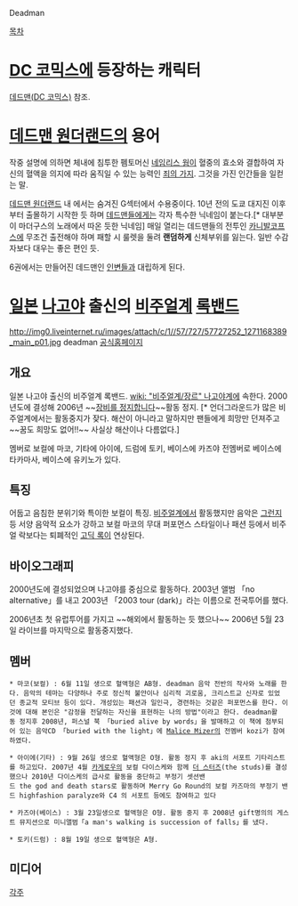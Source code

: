 Deadman

[[목차]]

= [[DC 코믹스]]에 등장하는 캐릭터 =
[[데드맨(DC 코믹스)]] 참조.

= [[데드맨 원더랜드]]의 용어 =
작중 설명에 의하면 체내에 침투한 펨토머신 [[네임리스 웜]]이 혈중의 효소와 결합하여 자신의 혈액을 의지에 따라 움직일 수 있는 능력인 [[죄의 가지]]. 그것을 가진 인간들을 일컫는 말.

[[데드맨 원더랜드]] 내 에서는 숨겨진 G섹터에서 수용중이다. 10년 전의 도쿄 대지진 이후부터 출몰하기 시작한 듯 하며 [[데드맨]]들에게는 각자 특수한 닉네임이 붙는다.[* 대부분이 마더구스의 노래에서 따온 듯한 닉네임]  매일 열리는 데드맨들의 전투인 [[카니발코프스]]에 무조건 출전해야 하며 패할 시 룰렛을 둘려  '''랜덤하게''' 신체부위를 잃는다. 일반 수감자보다 대우는 좋은 편인 듯.

6권에서는 만들어진 데드맨인 [[인변]]들과 대립하게 된다.

= [[일본]] [[나고야]] 출신의 [[비주얼계]] [[록밴드]] = 
http://img0.liveinternet.ru/images/attach/c/1//57/727/57727252_1271168389_main_p01.jpg
deadman
[http://www.deadman.jp/pc_index.html 공식홈페이지]

== 개요 ==
일본 나고야 출신의 비주얼계 록밴드. [[wiki: "비주얼계/장르" 나고야계]]에 속한다. 2000년도에 결성해 2006년  ~~[[장비를 정지합니다]]~~활동 정지. [* 언더그라운드가 많은 비주얼계에서는 활동중지가 잦다. 해산이 아니라고 말하지만 팬들에게 희망만 던져주고 ~~꿈도 희망도 없어!!~~ 사실상 해산이나 다름없다.] 

멤버로 보컬에 마코, 기타에 아이에, 드럼에 토키, 베이스에 카즈야 전멤버로 베이스에 타카마사, 베이스에 유키노가 있다.

== 특징 ==
어둡고 음침한 분위기와 특이한 보컬이 특징. [[비주얼계]]에서 활동했지만 음악은 [[그런지]] 등 서양 음악적 요소가 강하고 보컬 마코의 무대 퍼포먼스 스타일이나 패션 등에서 비주얼 락보다는 퇴폐적인 [[고딕 록]]이 연상된다.

== 바이오그래피 ==
2000년도에 결성되었으며 나고야를 중심으로 활동하다. 2003년 앨범 「no alternative」를 내고 2003년 「2003 tour (dark)」라는 이름으로 전국투어를 했다. 

2006년초 첫 유럽투어를 가지고 ~~해외에서 활동하는 듯 했으나~~ 2006년 5월 23일 라이브를 마지막으로 활동중지했다.

== 멤버 ==
 * 마코(보컬) : 6월 11일 생으로 혈액형은 AB형. deadman 음악 전반의 작사와 노래를 한다. 음악의 테마는 다양하나 주로 정신적 불안이나 심리적 괴로움, 크리스트교 신자로 있었던 종교적 모티브 등이 있다. 개성있는 패션과 일인극, 경련하는 것같은 퍼포먼스를 한다. 이것에 대해 본인은 "감정을 전달하는 자신을 표현하는 나의 방법"이라고 한다. deadman활동 정지후 2008년, 퍼스널 북 「buried alive by words」을 발매하고 이 책에 첨부되어 있는 음악CD 「buried with the light」에 [[Malice Mizer]]의 전멤버 kozi가 참여하였다.

 * 아이에(기타) : 9월 26일 생으로 혈액형은 O형. 활동 정지 후 aki의 서포트 기타리스트를 하고있다. 2007년 4월 [[카게로우]]의 보컬 다이스케와 함께 [[더 스터즈]](the studs)를 결성했으나 2010년 다이스케의 급사로 활동을 중단하고 부정기 셋션밴드 the god and death stars로 활동하며 Merry Go Round의 보컬 카즈마의 부정기 밴드 highfashion paralyze와 C4 의 서포트 등에도 참여하고 있다

 * 카즈야(베이스) : 3월 23일생으로 혈액형은 O형. 활동 중지 후 2008년 gift명의의 게스트 뮤지션으로 미니앨범「a man's walking is succession of falls」를 냈다.

 * 토키(드럼) : 8월 19일 생으로 혈액형은 A형. 

== 미디어 ==
{{{#!html
<object width="480" height="35"><param name="movie" value="http://www.youtube.com/v/gpBijYcCHf0?fs=1&amp;hl=ko_KR"></param><param name="allowFullScreen" value="true"></param><param name="allowscriptaccess" value="always"></param><embed src="http://www.youtube.com/v/gpBijYcCHf0?fs=1&amp;hl=ko_KR" type="application/x-shockwave-flash" allowscriptaccess="always" allowfullscreen="true" width="480" height="385"></embed></object>
}}}

[[각주]]
